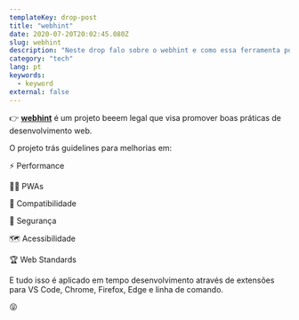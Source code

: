 ```yaml
---
templateKey: drop-post
title: "webhint"
date: 2020-07-20T20:02:45.080Z
slug: webhint
description: "Neste drop falo sobre o webhint e como essa ferramenta pode nos ajudar a desenvolver aplicações web melhores."
category: "tech"
lang: pt
keywords:
  - keyword
external: false
---
```



<Drop>

👉 **[webhint](https://webhint.io)** é um projeto beeem legal que visa promover boas práticas de desenvolvimento web.

O projeto trás guidelines para melhorias em:

⚡️ Performance

🧙‍♂️ PWAs

🧩 Compatibilidade

🔐 Segurança

🗺 Acessibilidade

🏆 Web Standards

E tudo isso é aplicado em tempo desenvolvimento através de extensões para VS Code, Chrome, Firefox, Edge e linha de comando.

😝

</Drop>
